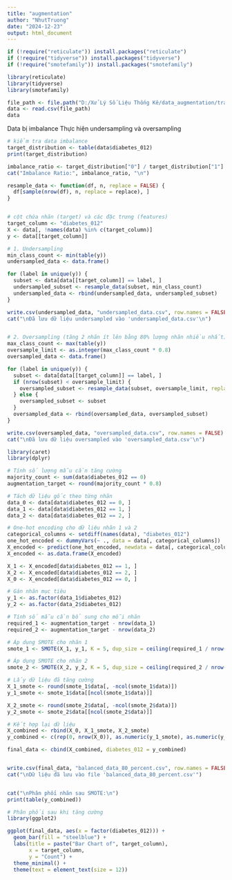 ---
title: "augmentation"
author: "NhutTruong"
date: "2024-12-23"
output: html_document
---

```{r}
if (!require("reticulate")) install.packages("reticulate")
if (!require("tidyverse")) install.packages("tidyverse")
if (!require("smotefamily")) install.packages("smotefamily")

library(reticulate)
library(tidyverse)
library(smotefamily)

```

```{r}
file_path <- file.path("D:/Xử Lý Số Liệu Thống Kê/data_augmentation/train_data/train_data.csv")
data <- read.csv(file_path)
data
```

Data bị imbalance
Thực hiện undersampling và oversampling

```{r}
# kiểm tra data imbalance
target_distribution <- table(data$diabetes_012)
print(target_distribution)
```

```{r}
imbalance_ratio <- target_distribution["0"] / target_distribution["1"]
cat("Imbalance Ratio:", imbalance_ratio, "\n")
```

```{r}
resample_data <- function(df, n, replace = FALSE) {
  df[sample(nrow(df), n, replace = replace), ]
}


# cột chứa nhãn (target) và các đặc trưng (features)
target_column <- "diabetes_012"
X <- data[, !names(data) %in% c(target_column)]
y <- data[[target_column]]

# 1. Undersampling
min_class_count <- min(table(y))
undersampled_data <- data.frame()

for (label in unique(y)) {
  subset <- data[data[[target_column]] == label, ]
  undersampled_subset <- resample_data(subset, min_class_count)
  undersampled_data <- rbind(undersampled_data, undersampled_subset)
}

write.csv(undersampled_data, "undersampled_data.csv", row.names = FALSE)
cat("\nĐã lưu dữ liệu undersampled vào 'undersampled_data.csv'\n")


# 2. Oversampling (tăng 2 nhãn ít lên bằng 80% lượng nhãn nhiều nhất)
max_class_count <- max(table(y))
oversample_limit <- as.integer(max_class_count * 0.8)
oversampled_data <- data.frame()

for (label in unique(y)) {
  subset <- data[data[[target_column]] == label, ]
  if (nrow(subset) < oversample_limit) {
    oversampled_subset <- resample_data(subset, oversample_limit, replace = TRUE)
  } else {
    oversampled_subset <- subset
  }
  oversampled_data <- rbind(oversampled_data, oversampled_subset)
}

write.csv(oversampled_data, "oversampled_data.csv", row.names = FALSE)
cat("\nĐã lưu dữ liệu oversampled vào 'oversampled_data.csv'\n")
```


```{r}
library(caret)
library(dplyr)

# Tính số lượng mẫu cần tăng cường
majority_count <- sum(data$diabetes_012 == 0)
augmentation_target <- round(majority_count * 0.8)

# Tách dữ liệu gốc theo từng nhãn
data_0 <- data[data$diabetes_012 == 0, ]
data_1 <- data[data$diabetes_012 == 1, ]
data_2 <- data[data$diabetes_012 == 2, ]

# One-hot encoding cho dữ liệu nhãn 1 và 2
categorical_columns <- setdiff(names(data), "diabetes_012")
one_hot_encoded <- dummyVars(~ ., data = data[, categorical_columns])
X_encoded <- predict(one_hot_encoded, newdata = data[, categorical_columns])
X_encoded <- as.data.frame(X_encoded)

X_1 <- X_encoded[data$diabetes_012 == 1, ]
X_2 <- X_encoded[data$diabetes_012 == 2, ]
X_0 <- X_encoded[data$diabetes_012 == 0, ]

# Gán nhãn mục tiêu
y_1 <- as.factor(data_1$diabetes_012)
y_2 <- as.factor(data_2$diabetes_012)

# Tính số mẫu cần bổ sung cho mỗi nhãn
required_1 <- augmentation_target - nrow(data_1)
required_2 <- augmentation_target - nrow(data_2)

# Áp dụng SMOTE cho nhãn 1
smote_1 <- SMOTE(X_1, y_1, K = 5, dup_size = ceiling(required_1 / nrow(X_1)))

# Áp dụng SMOTE cho nhãn 2
smote_2 <- SMOTE(X_2, y_2, K = 5, dup_size = ceiling(required_2 / nrow(X_2)))

# Lấy dữ liệu đã tăng cường
X_1_smote <- round(smote_1$data[, -ncol(smote_1$data)])
y_1_smote <- smote_1$data[[ncol(smote_1$data)]]

X_2_smote <- round(smote_2$data[, -ncol(smote_2$data)])
y_2_smote <- smote_2$data[[ncol(smote_2$data)]]

# Kết hợp lại dữ liệu
X_combined <- rbind(X_0, X_1_smote, X_2_smote)
y_combined <- c(rep(0, nrow(X_0)), as.numeric(y_1_smote), as.numeric(y_2_smote))

final_data <- cbind(X_combined, diabetes_012 = y_combined)


write.csv(final_data, "balanced_data_80_percent.csv", row.names = FALSE)
cat("\nDữ liệu đã lưu vào file 'balanced_data_80_percent.csv'")


cat("\nPhân phối nhãn sau SMOTE:\n")
print(table(y_combined))


```


```{r}
# Phân phối sau khi tăng cường
library(ggplot2)

ggplot(final_data, aes(x = factor(diabetes_012))) +
  geom_bar(fill = "steelblue") +
  labs(title = paste("Bar Chart of", target_column),
       x = target_column,
       y = "Count") +
  theme_minimal() +
  theme(text = element_text(size = 12))
```

